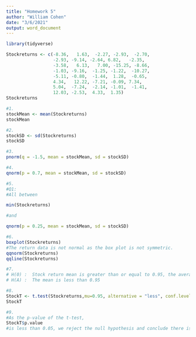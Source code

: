 ```yaml
---
title: "Homework 5"
author: "William Cohen"
date: "3/6/2021"
output: word_document
---
```


```r
library(tidyverse)

Stockreturns <- c(-8.36,   1.63,  -2.27, -2.93,  -2.70, 
                  -2.93, -9.14, -2.64, 6.82,   -2.35, 
                  -3.58,   6.13,   7.00, -15.25, -8.66,
                  -1.03, -9.16,  -1.25, -1.22,  -10.27,
                  -5.11, -0.80,  -1.44,  1.28,  -0.65,
                  4.34,   12.22, -7.21, -0.09, 7.34, 
                  5.04,  -7.24,  -2.14, -1.01,  -1.41, 
                  12.03, -2.53,  4.33,  1.35)
Stockreturns

#1.
stockMean <- mean(Stockreturns)
stockMean

#2.
stockSD <- sd(Stockreturns)
stockSD

#3.
pnorm(q = -1.5, mean = stockMean, sd = stockSD)

#4.
qnorm(p = 0.7, mean = stockMean, sd = stockSD)

#5.
#Q1:
#All between

min(Stockreturns)

#and

qnorm(p = 0.25, mean = stockMean, sd = stockSD)

#6.
boxplot(Stockreturns)
#The return data is not normal as the box plot is not symmetric.
qqnorm(Stockreturns)
qqline(Stockreturns)

#7.
# H(0) :  Stock return mean is greater than or equal to 0.95, the average return of the S&P 500
# H(A) :  The mean is less than 0.95

#8.
StockT <- t.test(Stockreturns,mu=0.95, alternative = "less", conf.level = .95)
StockT

#9.
#As the p-value of the t-test,
StockT$p.value
#is less than 0.05, we reject the null hypothesis and conclude there is significant evidence to say the broker performs worse than average. 

```